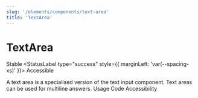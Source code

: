 ```yaml
---
slug: '/elements/components/text-area'
title: 'TextArea'
---
```





# TextArea

<StatusLabel type="info">Stable</StatusLabel>
<StatusLabel type="success" style={{ marginLeft: 'var(--spacing-xs)' }}>
  Accessible
</StatusLabel>

<LeadParagraph>
  A text area is a specialised version of the text input component. Text areas can be used for multiline answers.
</LeadParagraph>

<Tabs>
  <Tabs.TabList className="pageTabsList">
    <Tabs.Tab>Usage</Tabs.Tab>
    <Tabs.Tab>Code</Tabs.Tab>
    <Tabs.Tab>Accessibility</Tabs.Tab>
  </Tabs.TabList>
  <Tabs.TabPanel>
    <Usage />
  </Tabs.TabPanel>
  <Tabs.TabPanel>
    <Code />
  </Tabs.TabPanel>
  <Tabs.TabPanel>
    <Accessibility />
  </Tabs.TabPanel>
</Tabs>
